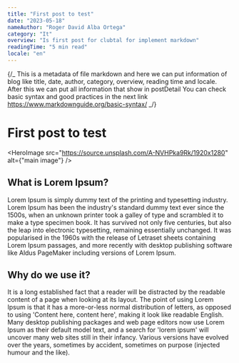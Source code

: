 ```yaml
---
title: "First post to test"
date: "2023-05-18"
nameAuthor: "Roger David Alba Ortega"
category: "It"
overview: "Is first post for clubtal for implement markdown"
readingTime: "5 min read"
locale: "en"
---
```


{/_
This is a metadata of file markdown and here we can put information of blog
like title, date, author, category, overview, reading time and locale.
After this we can put all information that show in postDetail
You can check basic syntax and good practices in the next link https://www.markdownguide.org/basic-syntax/
_/}

# First post to test

<HeroImage src="https://source.unsplash.com/A-NVHPka9Rk/1920x1280" alt={"main image"} />

## What is Lorem Ipsum?

Lorem Ipsum is simply dummy text of the printing and typesetting industry. Lorem Ipsum has been the industry's standard dummy text ever since the 1500s, when an unknown printer took a galley of type and scrambled it to make a type specimen book. It has survived not only five centuries, but also the leap into electronic typesetting, remaining essentially unchanged. It was popularised in the 1960s with the release of Letraset sheets containing Lorem Ipsum passages, and more recently with desktop publishing software like Aldus PageMaker including versions of Lorem Ipsum.

## Why do we use it?

It is a long established fact that a reader will be distracted by the readable content of a page when looking at its layout. The point of using Lorem Ipsum is that it has a more-or-less normal distribution of letters, as opposed to using 'Content here, content here', making it look like readable English. Many desktop publishing packages and web page editors now use Lorem Ipsum as their default model text, and a search for 'lorem ipsum' will uncover many web sites still in their infancy. Various versions have evolved over the years, sometimes by accident, sometimes on purpose (injected humour and the like).
